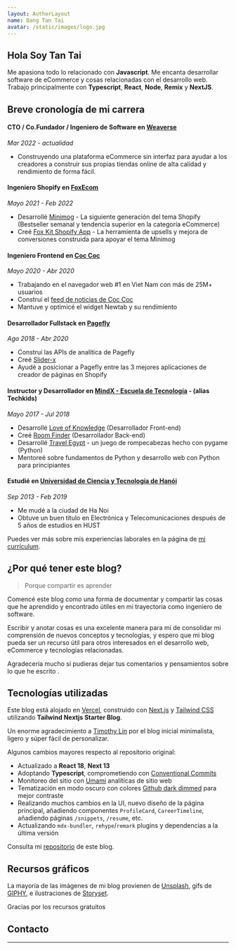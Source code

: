 ```yaml
---
layout: AuthorLayout
name: Dang Tan Tai
avatar: /static/images/logo.jpg
---
```



## Hola <Twemoji emoji="waving hand" />Soy Tan Tai

Me apasiona todo lo relacionado con **Javascript**.
Me encanta desarrollar software de eCommerce y cosas relacionadas con el desarrollo web.
Trabajo principalmente con **Typescript**, **React**, **Node**, **Remix** y **NextJS**.

## Breve cronología de mi carrera

#### CTO / Co.Fundador / Ingeniero de Software en [Weaverse](https://weaverse.io/)

_Mar 2022 - actualidad_

- Construyendo una plataforma eCommerce sin interfaz para ayudar a los creadores a construir sus propias tiendas online de alta calidad y rendimiento de forma fácil.

#### Ingeniero Shopify en [FoxEcom](https://foxecom.com/)

_Mayo 2021 - Feb 2022_

- Desarrollé [Minimog](https://themeforest.net/item/minimog-the-high-converting-shopify-theme/33380968) - La siguiente generación del tema Shopify (Bestseller semanal y tendencia superior en la categoría eCommerce)
- Creé [Fox Kit Shopify App](https://apps.shopify.com/foxecom-boost-sales) - La herramienta de upsells y mejora de conversiones construida para apoyar el tema Minimog

#### Ingeniero Frontend en [Coc Coc](https://coccoc.com/)

_Mayo 2020 - Abr 2020_

- Trabajando en el navegador web #1 en Viet Nam con más de 25M+ usuarios
- Construí el [feed de noticias de Coc Coc](https://coccoc.com/webhp)
- Mantuve y optimicé el widget Newtab y su rendimiento

#### Desarrollador Fullstack en [Pagefly](https://apps.shopify.com/pagefly)

_Ago 2018 - Abr 2020_

- Construí las APIs de analítica de Pagefly
- Creé [Slider-x](https://github.com/sellersmith/slider-x)
- Ayudé a posicionar a Pagefly entre las 3 mejores aplicaciones de creador de páginas en Shopify

#### Instructor y Desarrollador en [MindX - Escuela de Tecnología](https://mindx.edu.vn/) - (alias Techkids)

_Mayo 2017 - Jul 2018_

- Desarrollé [Love of Knowledge](http://lok.vn/) (Desarrollador Front-end)
- Creé [Room Finder](https://hta218.github.io/get-a-room-api-docs/) (Desarrollador Back-end)
- Desarrollé [Travel Egypt](https://github.com/hta218/Travel_Egypt) - un juego de rompecabezas hecho con pygame (Python)
- Mentoreé sobre fundamentos de Python y desarrollo web con Python para principiantes

#### Estudié en [Universidad de Ciencia y Tecnología de Hanói](https://www.hust.edu.vn/)

_Sep 2013 - Feb 2019_

- Me mudé a la ciudad de Ha Noi
- Obtuve un buen título en Electrónica y Telecomunicaciones después de 5 años de estudios en HUST

Puedes ver más sobre mis experiencias laborales en la página de [mi currículum](/resume).

## ¿Por qué tener este blog?

> Porque compartir es aprender

Comencé este blog como una forma de documentar y compartir las cosas que he aprendido y encontrado útiles en mi trayectoria como ingeniero de software.

Escribir y anotar cosas es una excelente manera para mí de consolidar mi comprensión de nuevos conceptos y tecnologías, y espero que mi blog pueda ser un recurso útil para otros interesados en el desarrollo web, eCommerce y tecnologías relacionadas.

Agradecería mucho si pudieras dejar tus comentarios y pensamientos sobre lo que he escrito <Twemoji emoji="clinking-beer-mugs" />.

## Tecnologías utilizadas

Este blog está alojado en [Vercel](https://vercel.com/), construido con [Next.js](https://nextjs.org/) y [Tailwind CSS](https://tailwindcss.com/) utilizando **Tailwind Nextjs Starter Blog**.

Un enorme agradecimiento a [Timothy Lin](https://twitter.com/timlrxx) por el blog inicial minimalista, ligero y súper fácil de personalizar.

Algunos cambios mayores respecto al repositorio original:

- <Twemoji emoji="atom-symbol" /> Actualizado a **React 18**, **Next 13**
- <Twemoji emoji="party-popper" /> Adoptando **Typescript**, comprometiendo con [Conventional Commits](https://www.conventionalcommits.org/)
- <Twemoji emoji="bar-chart" /> Monitoreo del sitio con [Umami](https://umami.is/) analíticas de sitio
  web
- <Twemoji emoji="eyes" /> Tematización en modo oscuro con colores [Github dark dimmed](https://github.blog/changelog/2021-04-14-dark-and-dimmed-themes-are-now-generally-available/)
  para mejor contraste
- <Twemoji emoji="man-technologist" /> Realizando muchos cambios en la UI, nuevo diseño de la página
  principal, añadiendo componentes `ProfileCard`, `CareerTimeline`, añadiendo páginas `/snippets`, `/resume`,
  etc.
- <Twemoji emoji="inbox-tray" /> Actualizando `mdx-bundler`, `rehype`/`remark` plugins y dependencias
  a la última versión

Consulta mi [repositorio](https://github.com/dangtantaibk/taidang-wiki) de este blog.

## Recursos gráficos

La mayoría de las imágenes de mi blog provienen de [Unsplash](https://unsplash.com/), gifs de [GIPHY](https://giphy.com/), e ilustraciones de [Storyset](https://storyset.com/).

Gracias por los recursos gratuitos <Twemoji emoji="folded-hands" />

## Contacto

<SocialAccounts />

---
